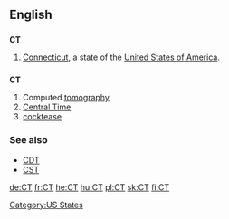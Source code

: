==English==

==={{abbreviation}}===
'''CT'''

# [[Connecticut]], a state of the [[United States of America]].

==={{initialism}}===
'''CT'''

# Computed [[tomography]]
# [[Central Time]]
# [[cocktease]]

===See also===
*[[CDT]]
*[[CST]]

[[Category:US States]]

[[de:CT]]
[[fr:CT]]
[[he:CT]]
[[hu:CT]]
[[pl:CT]]
[[sk:CT]]
[[fi:CT]]